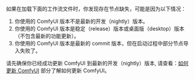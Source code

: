 <Tip>
如果在加载下面的工作流文件时，你发现存在节点缺失，可能是因为以下情况：

1. 你使用的 ComfyUI 版本不是最新的开发（nightly）版本。
2. 你使用的 ComfyUI 版本是稳定（release）版本或桌面版（desktop）版本（不包含最新的功能更新）。
3. 你使用的 ComfyUI 版本是最新的 commit 版本，但在启动过程中部分节点导入失败了。

请先确保你已经成功更新 ComfyUI 到最新的开发（nightly）版本, 请查看：[如何更新 ComfyUI](/zh-CN/installation/update_comfyui) 部分了解如何更新 ComfyUI。
</Tip>